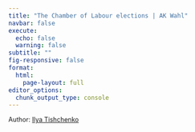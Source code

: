 ```yaml
---
title: "The Chamber of Labour elections | AK Wahl"
navbar: false
execute:
  echo: false 
  warning: false
subtitle: ""
fig-responsive: false
format:
  html:
    page-layout: full 
editor_options: 
  chunk_output_type: console
---
```


```{=html}
<span style="font-size:0.9em;">Author: <a href="https://t.me/vearlen">Ilya Tishchenko</a></span><br>
```

